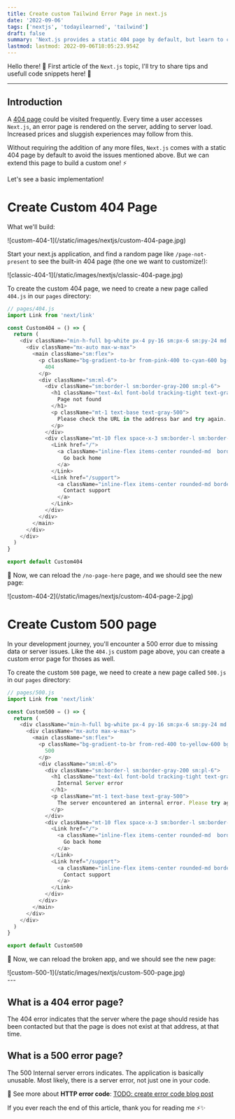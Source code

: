 ```yaml
---
title: Create custom Tailwind Error Page in next.js
date: '2022-09-06'
tags: ['nextjs', 'todayilearned', 'tailwind']
draft: false
summary: 'Next.js provides a static 404 page by default, but learn to create beautiful Tailwind custom error page in Next.js'
lastmod: lastmod: 2022-09-06T18:05:23.954Z
---
```


Hello there! 👋
First article of the `Next.js` topic, I'll try to share tips and usefull code snippets here! 🧪

---

## Introduction

A [404 page](#what-is-a-404-error-page) could be visited frequently. Every time a user accesses `Next.js`, an error page is rendered on the server, adding to server load. Increased prices and sluggish experiences may follow from this.

Without requiring the addition of any more files, `Next.js` comes with a static 404 page by default to avoid the issues mentioned above. But we can extend this page to build a custom one! ⚡

Let's see a basic implementation!

# Create Custom 404 Page

What we'll build:

<div className="flex flex-wrap -mx-2 overflow-hidden xl:-mx-2">
  <div className="my-1 px-2 w-full overflow-hidden xl:my-1 xl:px-2 xl:w-1/2">
    ![custom-404-1](/static/images/nextjs/custom-404-page.jpg)
  </div>
</div>

Start your next.js application, and find a random page like `/page-not-present` to see the built-in 404 page (the one we want to customize!):

<div className="flex flex-wrap -mx-2 overflow-hidden xl:-mx-2">
  <div className="my-1 px-2 w-full overflow-hidden xl:my-1 xl:px-2 xl:w-1/2">
    ![classic-404-1](/static/images/nextjs/classic-404-page.jpg)
  </div>
</div>

To create the custom 404 page, we need to create a new page called `404.js` in our `pages` directory:

```js
// pages/404.js
import Link from 'next/link'

const Custom404 = () => {
  return (
    <div className="min-h-full bg-white px-4 py-16 sm:px-6 sm:py-24 md:grid md:place-items-center lg:px-8">
      <div className="mx-auto max-w-max">
        <main className="sm:flex">
          <p className="bg-gradient-to-br from-pink-400 to-cyan-600 bg-clip-text text-4xl font-bold tracking-tight text-transparent sm:text-5xl">
            404
          </p>
          <div className="sm:ml-6">
            <div className="sm:border-l sm:border-gray-200 sm:pl-6">
              <h1 className="text-4xl font-bold tracking-tight text-gray-900 sm:text-5xl">
                Page not found
              </h1>
              <p className="mt-1 text-base text-gray-500">
                Please check the URL in the address bar and try again.
              </p>
            </div>
            <div className="mt-10 flex space-x-3 sm:border-l sm:border-transparent sm:pl-6">
              <Link href="/">
                <a className="inline-flex items-center rounded-md  border-transparent  bg-gradient-to-br from-pink-400 to-cyan-600 px-4 py-2 text-sm font-medium text-white shadow-sm hover:bg-gradient-to-br hover:from-pink-600 hover:to-cyan-800 focus:outline-none focus:ring-2 focus:ring-pink-500 focus:ring-offset-2">
                  Go back home
                </a>
              </Link>
              <Link href="/support">
                <a className="inline-flex items-center rounded-md border border-transparent bg-pink-100 px-4 py-2 text-sm font-medium text-black hover:bg-pink-200 focus:outline-none focus:ring-2 focus:ring-pink-500 focus:ring-offset-2">
                  Contact support
                </a>
              </Link>
            </div>
          </div>
        </main>
      </div>
    </div>
  )
}

export default Custom404
```

🎉 Now, we can reload the `/no-page-here` page, and we should see the new page:

<div className="flex flex-wrap -mx-2 overflow-hidden xl:-mx-2">
  <div className="my-1 px-2 w-full overflow-hidden xl:my-1 xl:px-2 xl:w-1/2">
    ![custom-404-2](/static/images/nextjs/custom-404-page-2.jpg)
  </div>
</div>

# Create Custom 500 page

In your development journey, you'll encounter a 500 error due to missing data or server issues.
Like the `404.js` custom page above, you can create a custom error page for thoses as well.

To create the custom `500` page, we need to create a new page called `500.js` in our `pages` directory:

```js
// pages/500.js
import Link from 'next/link'

const Custom500 = () => {
  return (
    <div className="min-h-full bg-white px-4 py-16 sm:px-6 sm:py-24 md:grid md:place-items-center lg:px-8">
      <div className="mx-auto max-w-max">
        <main className="sm:flex">
          <p className="bg-gradient-to-br from-red-400 to-yellow-600 bg-clip-text text-4xl font-bold tracking-tight text-transparent sm:text-5xl">
            500
          </p>
          <div className="sm:ml-6">
            <div className="sm:border-l sm:border-gray-200 sm:pl-6">
              <h1 className="text-4xl font-bold tracking-tight text-gray-900 sm:text-5xl">
                Internal Server error
              </h1>
              <p className="mt-1 text-base text-gray-500">
                The server encountered an internal error. Please try again later.
              </p>
            </div>
            <div className="mt-10 flex space-x-3 sm:border-l sm:border-transparent sm:pl-6">
              <Link href="/">
                <a className="inline-flex items-center rounded-md  border-transparent  bg-gradient-to-br from-red-400 to-yellow-600 px-4 py-2 text-sm font-medium text-white shadow-sm hover:bg-gradient-to-br hover:from-pink-600 hover:to-cyan-800 focus:outline-none focus:ring-2 focus:ring-pink-500 focus:ring-offset-2">
                  Go back home
                </a>
              </Link>
              <Link href="/support">
                <a className="inline-flex items-center rounded-md border border-transparent bg-pink-100 px-4 py-2 text-sm font-medium text-black hover:bg-pink-200 focus:outline-none focus:ring-2 focus:ring-pink-500 focus:ring-offset-2">
                  Contact support
                </a>
              </Link>
            </div>
          </div>
        </main>
      </div>
    </div>
  )
}

export default Custom500
```

🎉 Now, we can reload the broken app, and we should see the new page:

<div className="flex flex-wrap -mx-2 overflow-hidden xl:-mx-2">
  <div className="my-1 px-2 w-full overflow-hidden xl:my-1 xl:px-2 xl:w-1/2">
    ![custom-500-1](/static/images/nextjs/custom-500-page.jpg)
  </div>
</div>
---

## What is a 404 error page?

The 404 error indicates that the server where the page should reside has been contacted but that the page is does not exist at that address, at that time.

## What is a 500 error page?

The 500 Internal server errors indicates. The application is basically unusable. Most likely, there is a server error, not just one in your code.

🔗 See more about **HTTP error code**: [TODO: create error code blog post](url_here)

If you ever reach the end of this article, thank you for reading me ⚡✨
